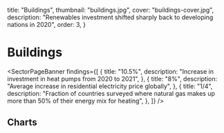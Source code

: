   title: "Buildings",
  thumbnail: "buildings.jpg",
  cover: "buildings-cover.jpg",
  description:
    "Renewables investment shifted sharply back to developing nations in 2020",
  order: 3,
}



# Buildings

<SectorPageBanner
  findings={[
    {
      title: "10.5%",
      description: "Increase in investment in heat pumps from 2020 to 2021",
    },
    {
      title: "8%",
      description: "Average increase in residential electricity price globally",
    },
    {
      title: "1/4",
      description:
        "Fraction of countries surveyed where natural gas makes up more than 50% of their energy mix for heating",
    },
  ]}
/>

## Charts
